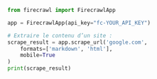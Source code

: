 ```python Python
from firecrawl import FirecrawlApp

app = FirecrawlApp(api_key="fc-YOUR_API_KEY")

# Extraire le contenu d’un site :
scrape_result = app.scrape_url('google.com', 
    formats=['markdown', 'html'], 
    mobile=True
)
print(scrape_result)
```

